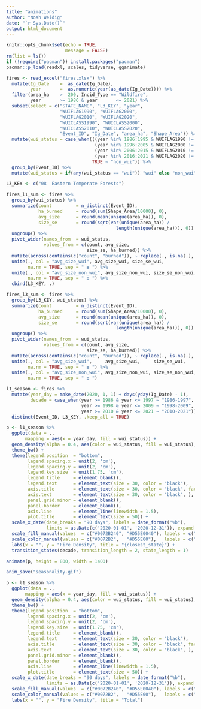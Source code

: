 ```yaml
---
title: "animations"
author: "Noah Weidig"
date: "`r Sys.Date()`"
output: html_document
---
```


```r
knitr::opts_chunk$set(echo = TRUE,
                      message = FALSE)
rm(list = ls())
if (!require("pacman")) install.packages("pacman")
pacman::p_load(readxl, scales, tidyverse, gganimate)
```

```r
fires <- read_excel("fires.xlsx") %>%
  mutate(Ig_Date    =  as_date(Ig_Date),
         year       =  as.numeric(year(as_date(Ig_Date)))) %>%
  filter(area_ha    >  200, Incid_Type == "Wildfire",
         year       >= 1986 & year       <= 2021) %>%
  subset(select = c("STATE_NAME", "L3_KEY", "year",
                    "WUIFLAG1990", "WUIFLAG2000",
                    "WUIFLAG2010", "WUIFLAG2020",
                    "WUICLASS1990", "WUICLASS2000",
                    "WUICLASS2010", "WUICLASS2020",
                    "Event_ID", "Ig_Date", "area_ha", "Shape_Area")) %>%
  mutate(wui_status = case_when(((year %in% 1986:1995 & WUIFLAG1990 != 0) |
                                 (year %in% 1996:2005 & WUIFLAG2000 != 0) |
                                 (year %in% 2006:2015 & WUIFLAG2010 != 0) |
                                 (year %in% 2016:2021 & WUIFLAG2020 != 0)) ~ "wui",
                                TRUE ~ "non_wui")) %>%
  group_by(Event_ID) %>%
  mutate(wui_status = if(any(wui_status == "wui")) "wui" else "non_wui")

L3_KEY <- c("08  Eastern Temperate Forests")

fires_l1_sum <- fires %>%
  group_by(wui_status) %>%
  summarize(count         = n_distinct(Event_ID),
            ha_burned     = round(sum(Shape_Area/10000), 0),
            avg_size      = round(mean(unique(area_ha)), 0),
            size_se       = round(sqrt(var(unique(area_ha)) /
                                         length(unique(area_ha))), 0)) %>%
  ungroup() %>%
  pivot_wider(names_from  = wui_status,
              values_from = c(count, avg_size,
                              size_se, ha_burned)) %>%
  mutate(across(contains(c("count", "burned")), ~ replace(., is.na(.), 0))) %>%
  unite(., col = "avg_size_wui", avg_size_wui, size_se_wui,
        na.rm = TRUE, sep = " ± ") %>%
  unite(., col = "avg_size_non_wui", avg_size_non_wui, size_se_non_wui,
        na.rm = TRUE, sep = " ± ") %>%
  cbind(L3_KEY, .)

fires_l3_sum <- fires %>%
  group_by(L3_KEY, wui_status) %>%
  summarize(count         = n_distinct(Event_ID),
            ha_burned     = round(sum(Shape_Area/10000), 0),
            avg_size      = round(mean(unique(area_ha)), 0),
            size_se       = round(sqrt(var(unique(area_ha)) /
                                         length(unique(area_ha))), 0)) %>%
  ungroup() %>%
  pivot_wider(names_from  = wui_status,
              values_from = c(count, avg_size,
                              size_se, ha_burned)) %>%
  mutate(across(contains(c("count", "burned")), ~ replace(., is.na(.), 0))) %>%
  unite(., col = "avg_size_wui",     avg_size_wui,     size_se_wui,
        na.rm = TRUE, sep = " ± ") %>%
  unite(., col = "avg_size_non_wui", avg_size_non_wui, size_se_non_wui,
        na.rm = TRUE, sep = " ± ")
```

```r
l1_season <- fires %>%
  mutate(year_day = make_date(2020, 1, 1) + days(yday(Ig_Date) - 1),  
         decade = case_when(year >= 1986 & year <= 1997 ~ "1986-1997",
                            year >= 1998 & year <= 2009 ~ "1998-2009",
                            year >= 2010 & year <= 2021 ~ "2010-2021")) %>%
  distinct(Event_ID, L3_KEY, .keep_all = TRUE)

p <- l1_season %>%
  ggplot(data = .,
       mapping = aes(x = year_day, fill = wui_status)) +
  geom_density(alpha = 0.4, aes(color = wui_status, fill = wui_status), linewidth = 2.4) +
  theme_bw() +
  theme(legend.position  = "bottom",
        legend.spacing.x = unit(2, 'cm'),
        legend.spacing.y = unit(2, 'cm'),
        legend.key.size  = unit(1.75, 'cm'),
        legend.title     = element_blank(),
        legend.text      = element_text(size = 30, color = "black"),
        axis.title       = element_text(size = 30, color = "black", face = "bold"),
        axis.text        = element_text(size = 30, color = "black", ),
        panel.grid.minor = element_blank(),
        panel.border     = element_blank(),
        axis.line        = element_line(linewidth = 1.5),
        plot.title       = element_text(size = 50)) +
  scale_x_date(date_breaks = "90 days", labels = date_format("%b"),
               limits = as.Date(c('2020-01-01', '2020-12-31')), expand = c(0.05, 0.05)) +
  scale_fill_manual(values  = c("#0072B240", "#D55E0040"), labels = c("non-WUI", "WUI")) +
  scale_color_manual(values = c("#0072B2",   "#D55E00"),   labels = c("non-WUI", "WUI")) +
  labs(x = "", y = "Fire Density", title = "{closest_state}") +
  transition_states(decade, transition_length = 2, state_length = 1)

animate(p, height = 800, width = 1400)

anim_save("seasonality.gif")
```

```r
p <- l1_season %>%
  ggplot(data = .,
       mapping = aes(x = year_day, fill = wui_status)) +
  geom_density(alpha = 0.4, aes(color = wui_status, fill = wui_status), linewidth = 2.4) +
  theme_bw() +
  theme(legend.position  = "bottom",
        legend.spacing.x = unit(2, 'cm'),
        legend.spacing.y = unit(2, 'cm'),
        legend.key.size  = unit(1.75, 'cm'),
        legend.title     = element_blank(),
        legend.text      = element_text(size = 30, color = "black"),
        axis.title       = element_text(size = 30, color = "black", face = "bold"),
        axis.text        = element_text(size = 30, color = "black", ),
        panel.grid.minor = element_blank(),
        panel.border     = element_blank(),
        axis.line        = element_line(linewidth = 1.5),
        plot.title       = element_text(size = 50)) +
  scale_x_date(date_breaks = "90 days", labels = date_format("%b"),
               limits = as.Date(c('2020-01-01', '2020-12-31')), expand = c(0.05, 0.05)) +
  scale_fill_manual(values  = c("#0072B240", "#D55E0040"), labels = c("non-WUI", "WUI")) +
  scale_color_manual(values = c("#0072B2",   "#D55E00"),   labels = c("non-WUI", "WUI")) +
  labs(x = "", y = "Fire Density", title = "Total")
```
